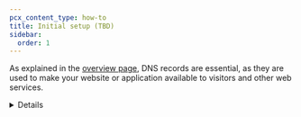```yaml
---
pcx_content_type: how-to
title: Initial setup (TBD)
sidebar:
  order: 1
---
```



As explained in the [overview page](/dns/manage-dns-records/), DNS records are essential, as they are used to make your website or application available to visitors and other web services.

<Render file="dns-scan-intro" />

<Details header="When the quick scan is not automatically invoked">
<Render file="dns-scan-note" />
</ Details>

## Review DNS records

<Render file="dns-scan-procedure" />

The sections below provide more context around what these records are and aspects to consider when reviewing them.

## Zone apex record

Zone apex refers to the domain or subdomain on which the control of DNS records starts.

<Details header="Example 1">
<Example>
DNS management for **example.com**:

| Type | Name    | Content      | Proxy status | TTL    |
| ---- | ------- | ------------ | ------------ | ------ |
| A    | `blog`  | `192.0.2.1`  | Proxied      | Auto   |

Zone apex: `example.com`

Full record name: `blog.example.com`

</Example>
</ Details>

<Details header="Example 2">
<Example>
DNS management for **sub.example.com**:

| Type | Name    | Content      | Proxy status | TTL    |
| ---- | ------- | ------------ | ------------ | ------ |
| A    | `blog`  | `192.0.2.1`  | Proxied      | Auto   |

Zone apex: `sub.example.com`

Full record name: `blog.sub.example.com`

</Example>
</ Details>

Usually, the zone apex coincides with the apex domain, as shown in Example 1.

<GlossaryDefinition term="apex domain" />

Example 2 refers to [subdomain delegation](/dns/zone-setups/subdomain-setup/), which is only available to Enterprise plans.

When you create a record on the zone apex, you are indicating to Cloudflare where to find the resources that correspond to the domain or subdomain where your zone starts (`example.com` or `sub.example.com`). The zone apex is represented by `@` when [creating or editing a record](/dns/manage-dns-records/how-to/create-dns-records/).

### Record types and where to point them

Usually, the zone apex record makes your domain accessible by visitors. In this case, the necessary record type ([A, AAAA, or CNAME](/dns/manage-dns-records/reference/dns-record-types/#ip-address-resolution)) and its content will depend on the provider that [hosts](/fundamentals/setup/manage-domains/#host-your-domain) your website or application.

If you are using Cloudflare Pages, refer to [Custom domains](/pages/configuration/custom-domains/). If you are using other providers, look for their guidance on how to connect domains managed on external DNS services. Make sure you have the records required by your hosting provider on your [DNS records table](/dns/manage-dns-records/#dns-records-table) at Cloudflare.

